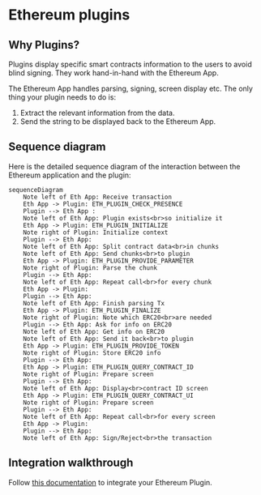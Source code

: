 

# Ethereum plugins


## Why Plugins?

Plugins display specific smart contracts information to the users to avoid blind signing. They work hand-in-hand with the Ethereum App.

The Ethereum App handles parsing, signing, screen display etc. The only thing your plugin needs to do is:

1. Extract the relevant information from the data.
2. Send the string to be displayed back to the Ethereum App.



## Sequence diagram

Here is the detailed sequence diagram of the interaction between the Ethereum application and the plugin:

```mermaid
sequenceDiagram
    Note left of Eth App: Receive transaction
    Eth App -> Plugin: ETH_PLUGIN_CHECK_PRESENCE
    Plugin --> Eth App : 
    Note left of Eth App: Plugin exists<br>so initialize it
    Eth App -> Plugin: ETH_PLUGIN_INITIALIZE
    Note right of Plugin: Initialize context
    Plugin --> Eth App: 
    Note left of Eth App: Split contract data<br>in chunks
    Note left of Eth App: Send chunks<br>to plugin
    Eth App -> Plugin: ETH_PLUGIN_PROVIDE_PARAMETER
    Note right of Plugin: Parse the chunk
    Plugin --> Eth App: 
    Note left of Eth App: Repeat call<br>for every chunk
    Eth App -> Plugin: 
    Plugin --> Eth App: 
    Note left of Eth App: Finish parsing Tx
    Eth App -> Plugin: ETH_PLUGIN_FINALIZE
    Note right of Plugin: Note which ERC20<br>are needed
    Plugin --> Eth App: Ask for info on ERC20
    Note left of Eth App: Get info on ERC20
    Note left of Eth App: Send it back<br>to plugin
    Eth App -> Plugin: ETH_PLUGIN_PROVIDE_TOKEN
    Note right of Plugin: Store ERC20 info
    Plugin --> Eth App: 
    Eth App -> Plugin: ETH_PLUGIN_QUERY_CONTRACT_ID
    Note right of Plugin: Prepare screen
    Plugin --> Eth App: 
    Note left of Eth App: Display<br>contract ID screen
    Eth App -> Plugin: ETH_PLUGIN_QUERY_CONTRACT_UI
    Note right of Plugin: Prepare screen
    Plugin --> Eth App: 
    Note left of Eth App: Repeat call<br>for every screen
    Eth App -> Plugin: 
    Plugin --> Eth App: 
    Note left of Eth App: Sign/Reject<br>the transaction
```

## Integration walkthrough

Follow [this documentation](https://ethereum-plugin-sdk.ledger.com/) to integrate your Ethereum Plugin.
